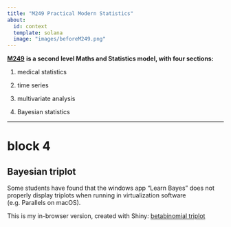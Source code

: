 ```yaml
---
title: "M249 Practical Modern Statistics"
about:
  id: context
  template: solana
  image: "images/beforeM249.png"
---
```


::: {#context}
[**M249**](https://www.open.ac.uk/courses/modules/m249) **is a second level Maths and Statistics model, with four sections:**

1.  medical statistics

2.  time series

3.  multivariate analysis

4.  Bayesian statistics

------------------------------------------------------------------------
:::

# block 4

## Bayesian triplot

Some students have found that the windows app "Learn Bayes" does not properly display triplots when running in virtualization software (e.g. Parallels on macOS).

This is my in-browser version, created with Shiny: [betabinomial triplot](https://sagesse.shinyapps.io/betabinomial/)
